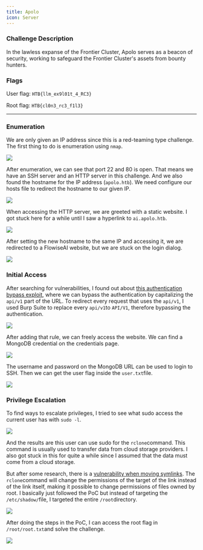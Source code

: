 ```yaml
---
title: Apolo
icon: Server
---
```


### Challenge Description

In the lawless expanse of the Frontier Cluster, Apolo serves as a beacon of security, working to safeguard the Frontier Cluster's assets from bounty hunters.

### Flags

User flag: `HTB{llm_ex9l01t_4_RC3}`

Root flag: `HTB{cl0n3_rc3_f1l3}`

***

### Enumeration

We are only given an IP address since this is a red-teaming type challenge. The first thing to do is enumeration using `nmap`.

![](/apolo_1.png)

After enumeration, we can see that port 22 and 80 is open. That means we have an SSH server and an HTTP server in this challenge. And we also found the hostname for the IP address (`apolo.htb`). We need configure our hosts file to redirect the hostname to our given IP.

![](/apolo_2.png)

When accessing the HTTP server, we are greeted with a static website. I got stuck here for a while until I saw a hyperlink to `ai.apolo.htb`.&#x20;

![](/apolo_3.png)

After setting the new hostname to the same IP and accessing it, we are redirected to a FlowiseAI website, but we are stuck on the login dialog.

![](/apolo_4.png)

### Initial Access

After searching for vulnerabilities, I found out about [this authentication bypass exploit](https://www.exploit-db.com/exploits/52001), where we can bypass the authentication by capitalizing the `api/v1` part of the URL. To redirect every request that uses the `api/v1`, I used Burp Suite to replace every `api/v1`to `API/V1`, therefore bypassing the authentication.

![](/apolo_5.png)

After adding that rule, we can freely access the website. We can find a MongoDB credential on the credentials page.&#x20;

![](/apolo_6.png)

The username and password on the MongoDB URL can be used to login to SSH. Then we can get the user flag inside the `user.txt`file.

![](/apolo_7.png)

### Privilege Escalation

To find ways to escalate privileges, I tried to see what sudo access the current user has with `sudo -l`.&#x20;

![](/apolo_8.png)

And the results are this user can use sudo for the `rclone`command. This command is usually used to transfer data from cloud storage providers. I also got stuck in this for quite a while since I assumed that the data must come from a cloud storage.&#x20;

But after some research, there is a [vulnerability when moving symlinks](https://github.com/rclone/rclone/security/advisories/GHSA-hrxh-9w67-g4cv). The `rclone`command will change the permissions of the target of the link instead of the link itself, making it possible to change permissions of files owned by root. I basically just followed the PoC but instead of targeting the `/etc/shadow/`file, I targeted the entire `/root`directory.&#x20;

![](/apolo_9.png)

After doing the steps in the PoC, I can access the root flag in `/root/root.txt`and solve the challenge.

![](/apolo_10.png)
